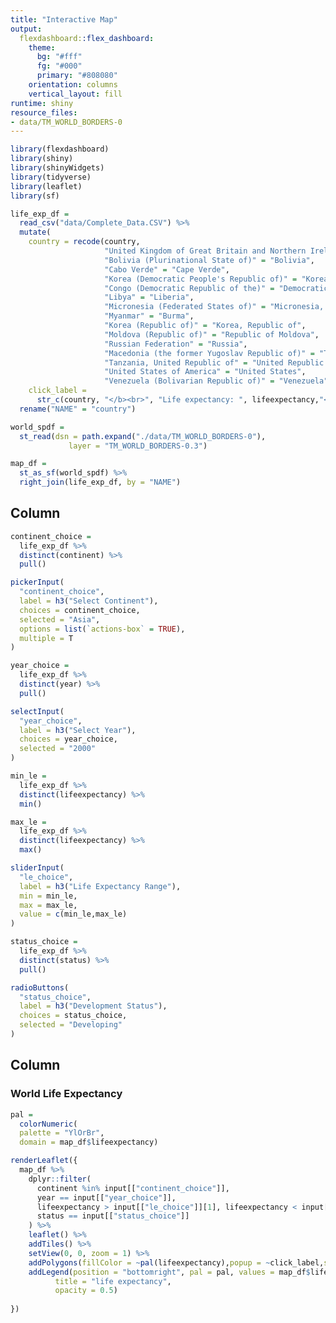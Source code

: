 ```yaml
---
title: "Interactive Map"
output:
  flexdashboard::flex_dashboard:
    theme: 
      bg: "#fff"
      fg: "#000"
      primary: "#808080"
    orientation: columns
    vertical_layout: fill
runtime: shiny
resource_files:
- data/TM_WORLD_BORDERS-0
---
```


```r
library(flexdashboard)
library(shiny)
library(shinyWidgets)
library(tidyverse)
library(leaflet)
library(sf)

life_exp_df = 
  read_csv("data/Complete_Data.CSV") %>% 
  mutate(
    country = recode(country, 
                     "United Kingdom of Great Britain and Northern Ireland" = "United Kingdom",
                     "Bolivia (Plurinational State of)" = "Bolivia",
                     "Cabo Verde" = "Cape Verde",
                     "Korea (Democratic People's Republic of)" = "Korea, Democratic People's Republic of",
                     "Congo (Democratic Republic of the)" = "Democratic Republic of the Congo",
                     "Libya" = "Liberia",
                     "Micronesia (Federated States of)" = "Micronesia, Federated States of",
                     "Myanmar" = "Burma",
                     "Korea (Republic of)" = "Korea, Republic of",
                     "Moldova (Republic of)" = "Republic of Moldova",
                     "Russian Federation" = "Russia",
                     "Macedonia (the former Yugoslav Republic of)" = "The former Yugoslav Republic of Macedonia",
                     "Tanzania, United Republic of" = "United Republic of Tanzania",
                     "United States of America" = "United States",
                     "Venezuela (Bolivarian Republic of)" = "Venezuela"),
    click_label = 
      str_c(country, "</b><br>", "Life expectancy: ", lifeexpectancy,"<br>", "Population: ", population,"<br>", "GDP Values: ", gdp, "<br>")) %>% 
  rename("NAME" = "country")

world_spdf =
  st_read(dsn = path.expand("./data/TM_WORLD_BORDERS-0"),
             layer = "TM_WORLD_BORDERS-0.3")

map_df = 
  st_as_sf(world_spdf) %>% 
  right_join(life_exp_df, by = "NAME")

```

Column {.sidebar}
-----------------------------------------------------------------------

```r
continent_choice = 
  life_exp_df %>% 
  distinct(continent) %>% 
  pull()

pickerInput(
  "continent_choice",
  label = h3("Select Continent"),
  choices = continent_choice,
  selected = "Asia",
  options = list(`actions-box` = TRUE),
  multiple = T
)

year_choice = 
  life_exp_df %>% 
  distinct(year) %>% 
  pull()

selectInput(
  "year_choice",
  label = h3("Select Year"),
  choices = year_choice,
  selected = "2000"
)

min_le = 
  life_exp_df %>% 
  distinct(lifeexpectancy) %>% 
  min()

max_le = 
  life_exp_df %>% 
  distinct(lifeexpectancy) %>% 
  max()

sliderInput(
  "le_choice",
  label = h3("Life Expectancy Range"),
  min = min_le,
  max = max_le,
  value = c(min_le,max_le)
)

status_choice = 
  life_exp_df %>% 
  distinct(status) %>% 
  pull()

radioButtons(
  "status_choice",
  label = h3("Development Status"),
  choices = status_choice,
  selected = "Developing"
)

```

Column {data-width=650}
-----------------------------------------------------------------------

### World Life Expectancy

```r
pal =
  colorNumeric(
  palette = "YlOrBr",
  domain = map_df$lifeexpectancy)

renderLeaflet({
  map_df %>% 
    dplyr::filter(
      continent %in% input[["continent_choice"]],
      year == input[["year_choice"]],
      lifeexpectancy > input[["le_choice"]][1], lifeexpectancy < input[["le_choice"]][2],
      status == input[["status_choice"]]
    ) %>% 
    leaflet() %>% 
    addTiles() %>%
    setView(0, 0, zoom = 1) %>%
    addPolygons(fillColor = ~pal(lifeexpectancy),popup = ~click_label,stroke = FALSE) %>% 
    addLegend(position = "bottomright", pal = pal, values = map_df$lifeexpectancy,
          title = "life expectancy",
          opacity = 0.5)
  
})
```

